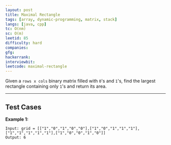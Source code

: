 ```yaml
---
layout: post
title: Maximal Rectangle
tags: [array, dynamic-programming, matrix, stack]
langs: [java, cpp]
tc: O(nm)
sc: O(m)
leetid: 85
difficulty: hard
companies: 
gfg: 
hackerrank: 
interviewbit: 
leetcode: maximal-rectangle
---
```


Given a `rows x cols` binary matrix filled with `0`'s and `1`'s, find the largest rectangle containing only `1`'s and return its area.

---

## Test Cases

**Example 1:**


```
Input: grid = [["1","0","1","0","0"],["1","0","1","1","1"],["1","1","1","1","1"],["1","0","0","1","0"]]
Output: 6
```